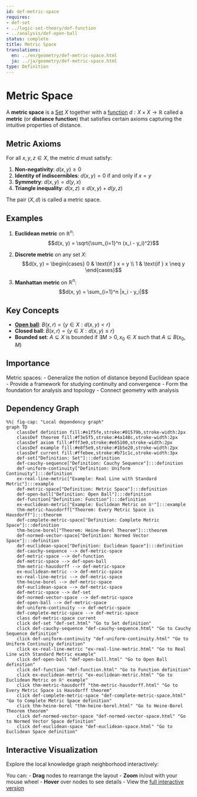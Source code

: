 ```yaml
---
id: def-metric-space
requires:
- def-set
- ../logic-set-theory/def-function
- ../analysis/def-open-ball
status: complete
title: Metric Space
translations:
  en: ../en/geometry/def-metric-space.html
  ja: ../ja/geometry/def-metric-space.html
type: Definition
---
```


# Metric Space {#def-metric-space}

A **metric space** is a [Set](../logic-set-theory/def-set.qmd) $X$ together with a [function](../logic-set-theory/def-function.qmd) $d: X \times X \to \mathbb{R}$ called a **metric** (or **distance function**) that satisfies certain axioms capturing the intuitive properties of distance.

## Metric Axioms

For all $x, y, z \in X$, the metric $d$ must satisfy:

1. **Non-negativity**: $d(x, y) \geq 0$
2. **Identity of indiscernibles**: $d(x, y) = 0$ if and only if $x = y$
3. **Symmetry**: $d(x, y) = d(y, x)$
4. **Triangle inequality**: $d(x, z) \leq d(x, y) + d(y, z)$

The pair $(X, d)$ is called a metric space.

## Examples

1. **Euclidean metric** on $\mathbb{R}^n$:
   $$d(x, y) = \sqrt{\sum_{i=1}^n (x_i - y_i)^2}$$

2. **Discrete metric** on any set $X$:
   $$d(x, y) = \begin{cases} 0 & \text{if } x = y \\ 1 & \text{if } x \neq y \end{cases}$$

3. **Manhattan metric** on $\mathbb{R}^n$:
   $$d(x, y) = \sum_{i=1}^n |x_i - y_i|$$

## Key Concepts

- **[Open ball](../analysis/def-open-ball.qmd)**: $B(x, r) = \{y \in X : d(x, y) < r\}$
- **Closed ball**: $\bar{B}(x, r) = \{y \in X : d(x, y) \leq r\}$
- **Bounded set**: $A \subseteq X$ is bounded if $\exists M > 0, x_0 \in X$ such that $A \subseteq B(x_0, M)$

## Importance

Metric spaces:
- Generalize the notion of distance beyond Euclidean space
- Provide a framework for studying continuity and convergence
- Form the foundation for analysis and topology
- Connect geometry with analysis

## Dependency Graph

```mermaid
%%| fig-cap: "Local dependency graph"
graph TD
    classDef definition fill:#e1f5fe,stroke:#01579b,stroke-width:2px
    classDef theorem fill:#f3e5f5,stroke:#4a148c,stroke-width:2px
    classDef axiom fill:#fff3e0,stroke:#e65100,stroke-width:2px
    classDef example fill:#e8f5e9,stroke:#1b5e20,stroke-width:2px
    classDef current fill:#ffebee,stroke:#b71c1c,stroke-width:3px
    def-set["Definition: Set"]:::definition
    def-cauchy-sequence["Definition: Cauchy Sequence"]:::definition
    def-uniform-continuity["Definition: Uniform Continuity"]:::definition
    ex-real-line-metric["Example: Real Line with Standard Metric"]:::example
    def-metric-space["Definition: Metric Space"]:::definition
    def-open-ball["Definition: Open Ball"]:::definition
    def-function["Definition: Function"]:::definition
    ex-euclidean-metric["Example: Euclidean Metric on ℝⁿ"]:::example
    thm-metric-hausdorff["Theorem: Every Metric Space is Hausdorff"]:::theorem
    def-complete-metric-space["Definition: Complete Metric Space"]:::definition
    thm-heine-borel["Theorem: Heine-Borel Theorem"]:::theorem
    def-normed-vector-space["Definition: Normed Vector Space"]:::definition
    def-euclidean-space["Definition: Euclidean Space"]:::definition
    def-cauchy-sequence --> def-metric-space
    def-metric-space --> def-function
    def-metric-space --> def-open-ball
    thm-metric-hausdorff --> def-metric-space
    ex-euclidean-metric --> def-metric-space
    ex-real-line-metric --> def-metric-space
    thm-heine-borel --> def-metric-space
    def-euclidean-space --> def-metric-space
    def-metric-space --> def-set
    def-normed-vector-space --> def-metric-space
    def-open-ball --> def-metric-space
    def-uniform-continuity --> def-metric-space
    def-complete-metric-space --> def-metric-space
    class def-metric-space current
    click def-set "def-set.html" "Go to Set definition"
    click def-cauchy-sequence "def-cauchy-sequence.html" "Go to Cauchy Sequence definition"
    click def-uniform-continuity "def-uniform-continuity.html" "Go to Uniform Continuity definition"
    click ex-real-line-metric "ex-real-line-metric.html" "Go to Real Line with Standard Metric example"
    click def-open-ball "def-open-ball.html" "Go to Open Ball definition"
    click def-function "def-function.html" "Go to Function definition"
    click ex-euclidean-metric "ex-euclidean-metric.html" "Go to Euclidean Metric on ℝⁿ example"
    click thm-metric-hausdorff "thm-metric-hausdorff.html" "Go to Every Metric Space is Hausdorff theorem"
    click def-complete-metric-space "def-complete-metric-space.html" "Go to Complete Metric Space definition"
    click thm-heine-borel "thm-heine-borel.html" "Go to Heine-Borel Theorem theorem"
    click def-normed-vector-space "def-normed-vector-space.html" "Go to Normed Vector Space definition"
    click def-euclidean-space "def-euclidean-space.html" "Go to Euclidean Space definition"
```

## Interactive Visualization

Explore the local knowledge graph neighborhood interactively:

::: {.graph-viz data-id="def-metric-space" data-width="700" data-height="500"}
:::

You can:
- **Drag** nodes to rearrange the layout
- **Zoom** in/out with your mouse wheel
- **Hover** over nodes to see details
- View the [full interactive version](../../output/interactive/en/def-metric-space.html){target="_blank"}
